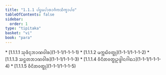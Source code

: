```yaml
---
title: "1.1.1 ᨸᨮᨾᨸᩣᩁᩣᨩᩥᨠᩈᩥᨠ᩠ᨡᩣᨸᨴ"
tableOfContents: false
sidebar:
  order: 1
type: "tipitaka"
basket: "vi"
book: "para"
---
```



<DynamicBreadcrumb />



<TableOfContents book="para" section="1.1.1">
* [1.1.1.1 ᩈᩩᨴᩥᨶ᩠ᨶᨽᩣᨱᩅᩤᩁ](1-1-1/1-1-1-1)
* [1.1.1.2 ᨾᨠ᩠ᨠᨭᩦᩅᨲ᩠ᨳᩩ](1-1-1/1-1-1-2)
* [1.1.1.3 ᩈᨶ᩠ᨳᨲᨽᩣᨱᩅᩤᩁ](1-1-1/1-1-1-3)
* [1.1.1.4 ᩅᩥᨶᩦᨲᩅᨲ᩠ᨳᩩᩏᨴ᩠ᨴᩤᨶᨣᩤᨳᩣ](1-1-1/1-1-1-4)
* [1.1.1.5 ᩅᩥᨶᩦᨲᩅᨲ᩠ᨳᩩ](1-1-1/1-1-1-5)
</TableOfContents>